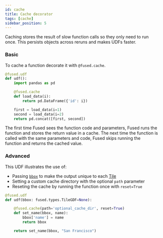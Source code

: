 ```yaml
---
id: cache
title: Cache decorator
tags: [cache]
sidebar_position: 5
---
```


Caching stores the result of slow function calls so they only need to run once. This persists objects across reruns and makes UDFs faster.

### Basic

To cache a function decorate it with `@fused.cache`.

```python
@fused.udf
def udf():
    import pandas as pd

    @fused.cache
    def load_data(i):
        return pd.DataFrame({'id': i})

    first = load_data(i=1)
    second = load_data(i=2)
    return pd.concat([first, second])
```

The first time Fused sees the function code and parameters, Fused runs the function and stores the return value in a cache. The next time the function is called with the same parameters and code, Fused skips running the function and returns the cached value.
### Advanced


This UDF illustrates the use of:
- Passing [`bbox`](/core-concepts/filetile/#the-bbox-object) to make the output unique to each [Tile](/core-concepts/filetile/#tile)
- Setting a custom cache directory with the optional `path` parameter
- Reseting the cache by running the function once with `reset=True`

```python
@fused.udf
def udf(bbox: fused.types.TileGDF=None):

    @fused.cache(path='optional_cache_dir', reset=True)
    def set_name(bbox, name):
        bbox['name'] = name
        return bbox

    return set_name(bbox, "San Francisco")
```
